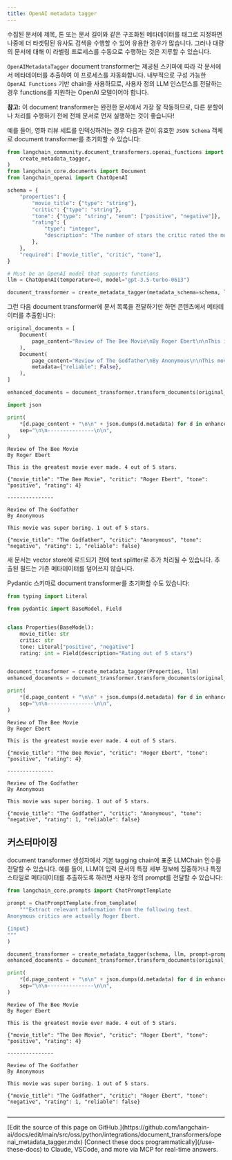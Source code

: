 ```yaml
---
title: OpenAI metadata tagger
---
```


수집된 문서에 제목, 톤 또는 문서 길이와 같은 구조화된 메타데이터를 태그로 지정하면 나중에 더 타겟팅된 유사도 검색을 수행할 수 있어 유용한 경우가 많습니다. 그러나 대량의 문서에 대해 이 라벨링 프로세스를 수동으로 수행하는 것은 지루할 수 있습니다.

`OpenAIMetadataTagger` document transformer는 제공된 스키마에 따라 각 문서에서 메타데이터를 추출하여 이 프로세스를 자동화합니다. 내부적으로 구성 가능한 `OpenAI Functions` 기반 chain을 사용하므로, 사용자 정의 LLM 인스턴스를 전달하는 경우 functions를 지원하는 OpenAI 모델이어야 합니다.

**참고:** 이 document transformer는 완전한 문서에서 가장 잘 작동하므로, 다른 분할이나 처리를 수행하기 전에 전체 문서로 먼저 실행하는 것이 좋습니다!

예를 들어, 영화 리뷰 세트를 인덱싱하려는 경우 다음과 같이 유효한 `JSON Schema` 객체로 document transformer를 초기화할 수 있습니다:

```python
from langchain_community.document_transformers.openai_functions import (
    create_metadata_tagger,
)
from langchain_core.documents import Document
from langchain_openai import ChatOpenAI
```

```python
schema = {
    "properties": {
        "movie_title": {"type": "string"},
        "critic": {"type": "string"},
        "tone": {"type": "string", "enum": ["positive", "negative"]},
        "rating": {
            "type": "integer",
            "description": "The number of stars the critic rated the movie",
        },
    },
    "required": ["movie_title", "critic", "tone"],
}

# Must be an OpenAI model that supports functions
llm = ChatOpenAI(temperature=0, model="gpt-3.5-turbo-0613")

document_transformer = create_metadata_tagger(metadata_schema=schema, llm=llm)
```

그런 다음 document transformer에 문서 목록을 전달하기만 하면 콘텐츠에서 메타데이터를 추출합니다:

```python
original_documents = [
    Document(
        page_content="Review of The Bee Movie\nBy Roger Ebert\n\nThis is the greatest movie ever made. 4 out of 5 stars."
    ),
    Document(
        page_content="Review of The Godfather\nBy Anonymous\n\nThis movie was super boring. 1 out of 5 stars.",
        metadata={"reliable": False},
    ),
]

enhanced_documents = document_transformer.transform_documents(original_documents)
```

```python
import json

print(
    *[d.page_content + "\n\n" + json.dumps(d.metadata) for d in enhanced_documents],
    sep="\n\n---------------\n\n",
)
```

```output
Review of The Bee Movie
By Roger Ebert

This is the greatest movie ever made. 4 out of 5 stars.

{"movie_title": "The Bee Movie", "critic": "Roger Ebert", "tone": "positive", "rating": 4}

---------------

Review of The Godfather
By Anonymous

This movie was super boring. 1 out of 5 stars.

{"movie_title": "The Godfather", "critic": "Anonymous", "tone": "negative", "rating": 1, "reliable": false}
```

새 문서는 vector store에 로드되기 전에 text splitter로 추가 처리될 수 있습니다. 추출된 필드는 기존 메타데이터를 덮어쓰지 않습니다.

Pydantic 스키마로 document transformer를 초기화할 수도 있습니다:

```python
from typing import Literal

from pydantic import BaseModel, Field


class Properties(BaseModel):
    movie_title: str
    critic: str
    tone: Literal["positive", "negative"]
    rating: int = Field(description="Rating out of 5 stars")


document_transformer = create_metadata_tagger(Properties, llm)
enhanced_documents = document_transformer.transform_documents(original_documents)

print(
    *[d.page_content + "\n\n" + json.dumps(d.metadata) for d in enhanced_documents],
    sep="\n\n---------------\n\n",
)
```

```output
Review of The Bee Movie
By Roger Ebert

This is the greatest movie ever made. 4 out of 5 stars.

{"movie_title": "The Bee Movie", "critic": "Roger Ebert", "tone": "positive", "rating": 4}

---------------

Review of The Godfather
By Anonymous

This movie was super boring. 1 out of 5 stars.

{"movie_title": "The Godfather", "critic": "Anonymous", "tone": "negative", "rating": 1, "reliable": false}
```

## 커스터마이징

document transformer 생성자에서 기본 tagging chain에 표준 LLMChain 인수를 전달할 수 있습니다. 예를 들어, LLM이 입력 문서의 특정 세부 정보에 집중하거나 특정 스타일로 메타데이터를 추출하도록 하려면 사용자 정의 prompt를 전달할 수 있습니다:

```python
from langchain_core.prompts import ChatPromptTemplate

prompt = ChatPromptTemplate.from_template(
    """Extract relevant information from the following text.
Anonymous critics are actually Roger Ebert.

{input}
"""
)

document_transformer = create_metadata_tagger(schema, llm, prompt=prompt)
enhanced_documents = document_transformer.transform_documents(original_documents)

print(
    *[d.page_content + "\n\n" + json.dumps(d.metadata) for d in enhanced_documents],
    sep="\n\n---------------\n\n",
)
```

```output
Review of The Bee Movie
By Roger Ebert

This is the greatest movie ever made. 4 out of 5 stars.

{"movie_title": "The Bee Movie", "critic": "Roger Ebert", "tone": "positive", "rating": 4}

---------------

Review of The Godfather
By Anonymous

This movie was super boring. 1 out of 5 stars.

{"movie_title": "The Godfather", "critic": "Roger Ebert", "tone": "negative", "rating": 1, "reliable": false}
```

```python

```

---

<Callout icon="pen-to-square" iconType="regular">
    [Edit the source of this page on GitHub.](https://github.com/langchain-ai/docs/edit/main/src/oss/python/integrations/document_transformers/openai_metadata_tagger.mdx)
</Callout>
<Tip icon="terminal" iconType="regular">
    [Connect these docs programmatically](/use-these-docs) to Claude, VSCode, and more via MCP for    real-time answers.
</Tip>
